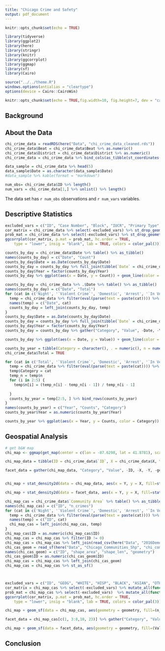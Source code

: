 ```yaml
---
title: "Chicago Crime and Safety"
output: pdf_document
---
```


```r
knitr::opts_chunk$set(echo = TRUE)

library(tidyverse)
library(ggplot2)
library(here)
library(stringr)
library(knitr)
library(ggcorrplot)
library(ggmap)
library(sf)
library(Cairo)

source("../../theme.R")
windows.options(antialias = "cleartype")
options(device = Cairo::CairoWin)

knitr::opts_chunk$set(echo = TRUE,fig.width=10, fig.height=7, dev = "cairo_pdf", tidy.opts=list(width.cutoff=60), tidy=TRUE)

```

## Background

## About the Data
```r
chi_crime_data = readRDS(here("Data", "chi_crime_data_cleaned.rds"))
chi_crime_data$Beat = chi_crime_data$Beat %>% as.numeric()
chi_crime_data$District = chi_crime_data$District %>% as.numeric()
chi_crime_data = chi_crime_data %>% bind_cols(as_tibble(st_coordinates(chi_crime_data)))

data_sample = chi_crime_data %>% head(5) 
data_sample$Date = as.character(data_sample$Date)
#data_sample %>% kable(format = "markdown")

num_obs= chi_crime_data$ID %>% length()
num_vars = chi_crime_data[1,] %>% unlist() %>% length()
```
The data set has `r num_obs` observations and `r num_vars` variables.

## Descriptive Statistics 
```r
excluded_vars = c("ID", "Case Number", "Block", "IUCR", "Primary Type", "Description", "Location Description", "FBI Code", "X Coordinate", "Y Coordinate", "Updated On", "Location", "Historical Wards 2003-2015", "Community Areas", "geometry", "X", "Y")
cor_matrix = chi_crime_data %>% select(-excluded_vars) %>% st_drop_geometry() %>% mutate_all(function(x) as.numeric(x)) %>% na.omit() %>% cor() %>% round(1)
prob_mat = chi_crime_data %>% select(-excluded_vars) %>% st_drop_geometry() %>% mutate_all(function(x) as.numeric(x)) %>% na.omit() %>% cor_pmat()
ggcorrplot(cor_matrix, p.mat = prob_mat, hc.order = TRUE,
    type = "lower", insig = "blank", lab = TRUE, colors = color_pal(3)) + theme_master() + theme(axis.text.x = element_text(angle = 45, hjust = 1)) + labs(title = "Few Correlations In Chicago Crime Data" , legend = "Correlation", x = "", y = "")
```

```r
counts_by_day = chi_crime_data$Date %>% table() %>% as_tibble()
names(counts_by_day) = c("Date", "Count")
counts_by_day$Date = as.Date(counts_by_day$Date)
counts_by_day = counts_by_day %>% full_join(tibble(`Date` = chi_crime_data$Date, `Year` = chi_crime_data$Year))
counts_by_day$Year = factor(counts_by_day$Year)
counts_by_day %>% ggplot(aes(x = Date, y = Count)) + geom_line(color = "grey70") + geom_smooth(aes(fill = Year, color = Year), size = 2) + scale_color_manual(values = color_pal(5, "continuous")) + scale_fill_manual(values = color_pal(5, "continuous")) + theme_master() + labs(title = "Strong Seasonal Effect in Total Chicago Crimes", subtitle = "More crimes are reported during the summer and around the start of the year", x = "Year", y = "Crimes Reported Daily") + theme(panel.grid.minor.x = element_blank()) + hide_legend 
```
```r
counts_by_day = chi_crime_data %>% .$Date %>% table() %>% as_tibble()
names(counts_by_day) = c("Date", "Total")
for (cat in c('Night', '`Violent Crime`', 'Domestic', 'Arrest', '`In Vehicle`', '`In Building`')) {
  temp = chi_crime_data %>% filter(eval(parse(text = paste(cat)))) %>% .$`Date` %>% table() %>% as_tibble() 
  names(temp) = c("Date", cat)
  counts_by_day = left_join(counts_by_day, temp)
}
counts_by_day$Date = as.Date(counts_by_day$Date)
counts_by_day = counts_by_day %>% full_join(tibble(`Date` = chi_crime_data$Date, `Year` = chi_crime_data$Year))
counts_by_day$Year = factor(counts_by_day$Year)
counts_by_day = counts_by_day %>% gather("Category", "Value", -Date, -Year, -Total)

counts_by_day %>% ggplot(aes(x = Date, y = Value)) + geom_line(color = "grey70") + geom_smooth(aes(fill = Year, color = Year), size = 1.5) + scale_color_manual(values = color_pal(5, "continuous")) + scale_fill_manual(values = color_pal(5, "continuous")) + facet_wrap(~Category, scales = "free") + theme_master() + labs(title = "Arrests are the Only Category Decrease Since 2014", subtitle = "While consistent overall, domestic crimes and crimes that happened at night or in a building spiked during the holidays", x = "Year", y = "Crimes Reported Daily") + theme(panel.grid.minor.x = element_blank(), panel.grid.major.x = element_blank()) + hide_legend 
```

```r
counts_by_year = tibble(Category = character(), . = numeric(), n = numeric())
chi_crime_data$Total = TRUE

for (cat in c('Total', '`Violent Crime`', 'Domestic', 'Arrest', '`In Vehicle`', '`In Building`')) {
  temp = chi_crime_data %>% filter(eval(parse(text = paste(cat)))) %>% .$Year %>% table() %>% as_tibble() 
  temp$Category = cat
  temp_n = temp$n
  for (i in 2:5) {
    temp$n[i] = (temp_n[i] - temp_n[i - 1]) / temp_n[i - 1]
    
  }
  counts_by_year = temp[2:5, ] %>% bind_rows(counts_by_year)
}
names(counts_by_year) = c("Year", "Counts", "Category")
counts_by_year$Year = as.numeric(counts_by_year$Year)

counts_by_year %>% ggplot(aes(x = Year, y = Counts, color = Category)) + geom_line(size = 1.5) + geom_point(size = 2) + scale_y_continuous(labels = scales::percent_format(accuracy = 1)) + scale_color_manual(values = color_pal(6)) + theme_master() + labs(title = "Arrests Fell Significantly More than Reported Crimes in 2015", subtitle = "While reports of domestic crime have continually increased, other crimes dipped in 2014 and 2015 before increasing again after 2016", y = "Percent Change From Previous Year")
```


## Geospatial Analysis
```r
# get b&W map
chi_map <- ggmap(get_map(center = c(lon = -87.6298, lat = 41.8781), scale = 2, zoom = 10, maptype = "toner"))
```

```r
chi_map_data = tibble(ID = chi_crime_data$`ID`, X = chi_crime_data$X, Y = chi_crime_data$Y) %>% left_join(chi_crime_data[c(1,8, 14:18)]) %>% filter(Y > -87.8 & Y < -87.5) %>% filter(X > 41.65 & X < 42.05)

facet_data = gather(chi_map_data, "Category", "Value", -ID, -X, -Y, -geometry) %>% filter(Value) %>% .[1:5]


chi_map + stat_density2d(data = chi_map_data, aes(x = Y, y = X, fill=stat(level)), geom="polygon", alpha = 0.75) +  scale_fill_gradientn(colors = color_pal(5, "continuous", reverse = TRUE)) + scale_y_continuous(limits = c(41.65, 42.05)) + theme_map() + theme(legend.position = "right") + labs(title = "Chicago Crimes Follow Population Density")

chi_map + stat_density2d(data = facet_data, aes(x = Y, y = X, fill=stat(level)), geom="polygon", alpha = 0.75) + facet_wrap(~Category) + scale_fill_gradientn(colors = color_pal(5, "continuous", reverse = TRUE)) + scale_y_continuous(limits = c(41.65, 42.05)) + theme_map() + theme(legend.position = "right") + labs(title = "Reports of Arrests and Domestic Crimes More Likely on West Side")
```

```r
chi_map_cas = chi_crime_data$`Community Area` %>% table() %>% as_tibble() 
names(chi_map_cas) = c("ID", "n_crimes")
for (cat in c('Night', '`Violent Crime`', 'Domestic', 'Arrest', '`In Vehicle`', '`In Building`')) {
  temp = chi_crime_data %>% filter(eval(parse(text = paste(cat)))) %>% .$`Community Area` %>% table() %>% as_tibble() 
  names(temp) = c("ID", cat)
  chi_map_cas = left_join(chi_map_cas, temp)
}
chi_map_cas$ID = as.numeric(chi_map_cas$ID)
chi_map_cas = chi_map_cas %>% filter(ID != 0)
chi_map_cas = chi_map_cas %>% left_join(read_csv(here("Data", "2016Demo.csv")))
chi_cas_geom = read_sf(here("Data", "Chicago_Communities_Shp", "chi_comms.shp"))[c(3,8,9,10)]
names(chi_cas_geom) = c("ID", "shape_area", "shape_len", "geometry")
chi_cas_geom$ID = as.numeric(chi_cas_geom$ID)
chi_map_cas = chi_map_cas %>% left_join(chi_cas_geom)
chi_map_cas = chi_map_cas %>% st_as_sf()



excluded_vars = c("ID", "GEOG", "WHITE", "HISP", "BLACK", "ASIAN", "OTHER", "geometry")
cor_matrix = chi_map_cas %>% select(-excluded_vars) %>% mutate_all(function(x) as.numeric(x)) %>% na.omit() %>% cor() %>% round(1)
prob_mat = chi_map_cas %>% select(-excluded_vars)  %>% mutate_all(function(x) as.numeric(x)) %>% na.omit() %>% cor_pmat()
ggcorrplot(cor_matrix, p.mat = prob_mat, hc.order = TRUE,
    type = "lower", insig = "blank", lab = TRUE, colors = color_pal(3)) + theme_master() + theme(axis.text.x = element_text(angle = 45, hjust = 1)) + labs(title = "Reported Crimes Weakly Correlated with Race and Community Area Size", subtitle = "A higher percentage of blacks in a community area and community areas that are larger geographically accompany a rise in total crimes", legend = "Correlation", x = "", y = "")

chi_map + geom_sf(data = chi_map_cas, aes(geometry = geometry, fill=(n_crimes / TOT_POP)), alpha = 0.75, inherit.aes = FALSE) + scale_fill_gradientn(colors = color_pal(5, "continuous", reverse = TRUE)) + scale_y_continuous(limits = c(41.65, 42.05)) + theme_map() + theme(legend.position = "right") + labs(title = "More Crimes per Capita on South and West Sides", subtitle = "While there still exists a high concentration of crimes per capita in the Loop, the worst neighborhoods are elsewhere", fill = "Reported Crimes \nper Capita")

facet_data = chi_map_cas[c(1, 3:8,10, 23)] %>% gather("Category", "Value", -ID, -TOT_POP, -geometry)

chi_map + geom_sf(data = facet_data, aes(geometry = geometry, fill=(Value / TOT_POP)), alpha = 0.75, inherit.aes = FALSE) + facet_wrap(~Category) + scale_fill_gradientn(colors = color_pal(5, "continuous", reverse = TRUE)) + scale_y_continuous(limits = c(41.65, 42.05)) + theme_map() + theme(legend.position = "right") + labs(title = "More Crimes per Capita on South and West Sides", subtitle = "While there still exists a high concentration of crimes per capita in the Loop, the worst neighborhoods are elsewhere", fill = "Reported Crimes \nper Capita") + theme_map() + theme(legend.position = "right")

```

## Conclusion
